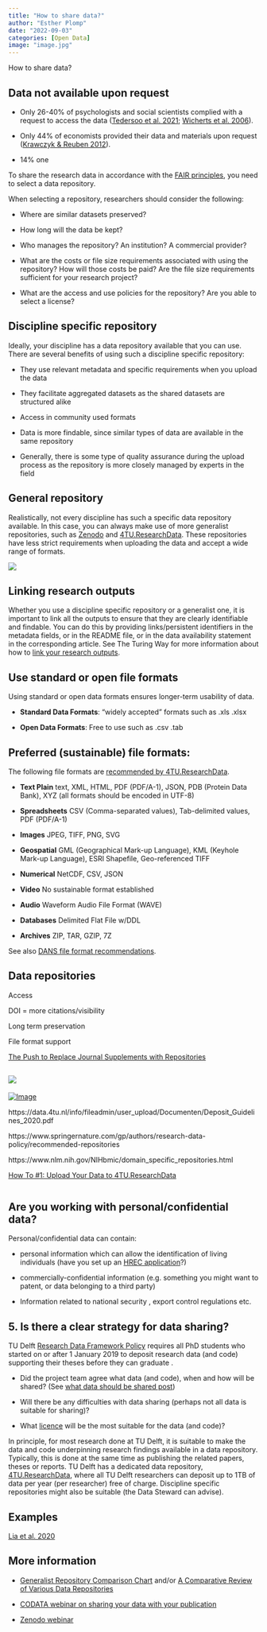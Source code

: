 ```yaml
---
title: "How to share data?"
author: "Esther Plomp"
date: "2022-09-03"
categories: [Open Data]
image: "image.jpg"
---
```


How to share data?

## Data not available upon request

-   Only 26-40% of psychologists and social scientists complied with a request to access the data ([Tedersoo et al. 2021](https://doi.org/10.1038/s41597-021-00981-0); [Wicherts et al. 2006](https://doi.org/10.1037/0003-066X.61.7.726)).

-   Only 44% of economists provided their data and materials upon request ([Krawczyk & Reuben 2012](https://doi.org/10.1080/08989621.2012.678688)).

-   14% one

To share the research data in accordance with the [FAIR principles](https://estherplomp.github.io/TNW-OS-support/posts/FAIR/), you need to select a data repository.

When selecting a repository, researchers should consider the following:

-   Where are similar datasets preserved?

-   How long will the data be kept?

-   Who manages the repository? An institution? A commercial provider?

-   What are the costs or file size requirements associated with using the repository? How will those costs be paid? Are the file size requirements sufficient for your research project?

-   What are the access and use policies for the repository? Are you able to select a license?

## Discipline specific repository

Ideally, your discipline has a data repository available that you can use. There are several benefits of using such a discipline specific repository:

-   They use relevant metadata and specific requirements when you upload the data

-   They facilitate aggregated datasets as the shared datasets are structured alike

-   Access in community used formats

-   Data is more findable, since similar types of data are available in the same repository

-   Generally, there is some type of quality assurance during the upload process as the repository is more closely managed by experts in the field

## General repository

Realistically, not every discipline has such a specific data repository available. In this case, you can always make use of more generalist repositories, such as [Zenodo](https://zenodo.org/) and [4TU.ResearchData](https://data.4tu.nl/info//en/). These repositories have less strict requirements when uploading the data and accept a wide range of formats.

[![](images/paste-779AE10E.png){fig-alt="First page of a Zenodo fact sheet" fig-align="center"}](https://www.openaire.eu/factsheet-zenodo-v2/view-document)

## Linking research outputs

Whether you use a discipline specific repository or a generalist one, it is important to link all the outputs to ensure that they are clearly identifiable and findable. You can do this by providing links/persistent identifiers in the metadata fields, or in the README file, or in the data availability statement in the corresponding article. See The Turing Way for more information about how to [link your research outputs](https://the-turing-way.netlify.app/communication/citable/citable-linking.html).

## Use standard or open file formats

Using standard or open data formats ensures longer-term usability of data.

-   **Standard Data Formats**: "widely accepted" formats such as .xls .xlsx

-   **Open Data Formats**: Free to use such as .csv .tab

## Preferred (sustainable) file formats:

The following file formats are [recommended by 4TU.ResearchData](https://researchdata.4tu.nl/fileadmin/user_upload/Documenten/preffered_file_formats.pdf).

-   **Text Plain** text, XML, HTML, PDF (PDF/A-1), JSON, PDB (Protein Data Bank), XYZ (all formats should be encoded in UTF-8)

-   **Spreadsheets** CSV (Comma-separated values), Tab-delimited values, PDF (PDF/A-1)

-   **Images** JPEG, TIFF, PNG, SVG

-   **Geospatial** GML (Geographical Mark-up Language), KML (Keyhole Mark-up Language), ESRI Shapefile, Geo-referenced TIFF

-   **Numerical** NetCDF, CSV, JSON

-   **Video** No sustainable format established

-   **Audio** Waveform Audio File Format (WAVE)

-   **Databases** Delimited Flat File w/DDL

-   **Archives** ZIP, TAR, GZIP, 7Z

See also [DANS file format recommendations](https://dans.knaw.nl/en/file-formats/).

## Data repositories

Access

DOI = more citations/visibility

Long term preservation

File format support

[The Push to Replace Journal Supplements with Repositories](https://www.the-scientist.com/news-opinion/the-push-to-replace-journal-supplements-with-repositories--66296)

## [![](images/paste-8C43FE3F.png)](https://twitter.com/MadS100tist/status/1366103674989277185)

[![Image](https://pbs.twimg.com/media/EVzdm1nXQAI1fY_?format=jpg&name=900x900){alt="Image"}](https://twitter.com/ErrantScience/status/1251118457279647746/photo/1)

https://data.4tu.nl/info/fileadmin/user_upload/Documenten/Deposit_Guidelines_2020.pdf

https://www.springernature.com/gp/authors/research-data-policy/recommended-repositories

https://www.nlm.nih.gov/NIHbmic/domain_specific_repositories.html

[How To #1: Upload Your Data to 4TU.ResearchData](https://www.youtube.com/watch?v=JasPLg7-9mQ&list=PLbowNAyqknwb-l8GiGwcX53s8CDB7bZv1)

[![](https://www.wur.nl/upload_mm/3/5/7/2ea09888-4bd0-4d5d-bb3b-841e11c709c9_DataSharingGuidelines.JPG){alt=""}](https://www.wur.nl/en/value-creation-cooperation/collaborating-with-wur-1/wdcc/research-data-management-wdcc/finishing/research-data-sharing-and-guidelines.htm)

## Are you working with personal/confidential data?

Personal/confidential data can contain:

-   personal information which can allow the identification of living individuals (have you set up an [HREC application](https://www.tudelft.nl/over-tu-delft/strategie/integriteitsbeleid/human-research-ethics)?)

-   commercially-confidential information (e.g. something you might want to patent, or data belonging to a third party)

-   Information related to national security , export control regulations etc.

## 5. Is there a clear strategy for data sharing?

TU Delft [Research Data Framework Policy](https://doi.org/10.5281/zenodo.2573159) requires all PhD students who started on or after 1 January 2019 to deposit research data (and code) supporting their theses before they can graduate .

-   Did the project team agree what data (and code), when and how will be shared? (See [what data should be shared post](https://estherplomp.github.io/TNW-OS-support/posts/data-sharing-what/))

-   Will there be any difficulties with data sharing (perhaps not all data is suitable for sharing)?

-   What [licence](https://estherplomp.github.io/TNW-OS-support/posts/licenses/) will be the most suitable for the data (and code)?

In principle, for most research done at TU Delft, it is suitable to make the data and code underpinning research findings available in a data repository. Typically, this is done at the same time as publishing the related papers, theses or reports. TU Delft has a dedicated data repository, [4TU.ResearchData](https://data.4tu.nl/info/en/), where all TU Delft researchers can deposit up to 1TB of data per year (per researcher) free of charge. Discipline specific repositories might also be suitable (the Data Steward can advise).

## Examples

[Lia et al. 2020](https://doi.org/10.12688/wellcomeopenres.15893.2)

## More information

-   [Generalist Repository Comparison Chart](https://doi.org/10.5281/zenodo.3946720) and/or [A Comparative Review of Various Data Repositories](https://dataverse.org/blog/comparative-review-various-data-repositories)

-   [CODATA webinar on sharing your data with your publication](https://codata.org/initiatives/strategic-programme/codata-connect/webinar-series-research-skills/webinar-2-writing-an-article-with-excellent-supporting-data/)

-   [Zenodo webinar](https://www.youtube.com/watch?v=yj2r8RayIX8)
